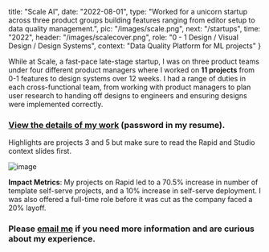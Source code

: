   title: "Scale AI",
  date: "2022-08-01",
  type: "Worked for a unicorn startup across three product groups building features ranging from editor setup to data quality management.",
  pic: "/images/scale.png",
  next: "/startups",
  time: "2022",
  header: "/images/scalecover.png",
  role: "0 - 1 Design / Visual Design / Design Systems",
  context: "Data Quality Platform for ML projects"
}



While at Scale, a fast-pace late-stage startup, I was on three product teams under four different product managers where I worked on **11 projects** from 0-1 features to design systems over 12 weeks. I had a range of duties in each cross-functional team, from working with product managers to plan user research to handing off designs to engineers and ensuring designs were implemented correctly.

### [View the details of my work](https://www.figma.com/proto/czej4B70ewj3tUa9nQxRun/Scale-Case-%5BPublic%5D?page-id=3%3A70&node-id=102-5784&node-type=canvas&viewport=360%2C165%2C0.02&t=DA0SbtDXpTkAN21c-1&scaling=min-zoom&content-scaling=fixed&starting-point-node-id=102%3A5784&show-proto-sidebar=1) (password in my resume).

Highlights are projects 3 and 5 but make sure to read the Rapid and Studio context slides first.

![image](images/examples1.png)

**Impact Metrics**: My projects on Rapid led to a 70.5% increase in number of template self-serve projects, and a 10% increase in self-serve deployment. I was also offered a full-time role before it was cut as the company faced a 20% layoff.


### Please [email me](mailto:cliu55567@gmail.com) if you need more information and are curious about my experience.
